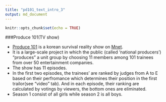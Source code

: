 ```yaml
---
title: "pd101_text_intro_3"
output: md_document
---
```


```r
knitr::opts_chunk$set(echo = TRUE)
```

###Produce 101(TV show)

-   [Produce 101](https://en.wikipedia.org/wiki/Produce_101) is a korean
    survival reality show on
    <a href="https://en.wikipedia.org/wiki/Mnet_(TV_channel)">Mnet</a>.
-   It is a large-scale project in which the public (called 'national
    producers') "produces" a unit group by choosing 11 members among 101
    trainees from over 50 entertainment companies.
-   The show has 11 episodes.
-   In the first two episodes, the trainees' are ranked by judges from A
    to E based on their perfromance which determines their position in
    the first trailor(see "video" tab). And in each episode, their
    ranking are calculated by votings by viewers, the bottom ones are
    eliminated.
-   Season 1 consist of all girls while season 2 is all boys.